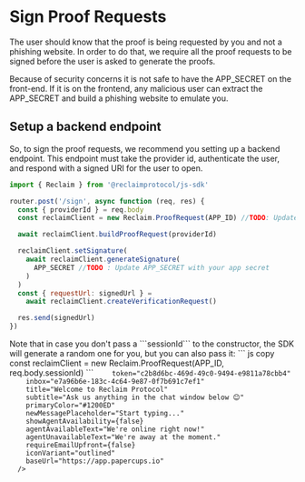 
# Sign Proof Requests

The user should know that the proof is being requested by you and not a phishing website.
In order to do that, we require all the proof requests to be signed before the user is asked to generate the proofs.

Because of security concerns it is not safe to have the APP_SECRET on the front-end. If it is on the frontend, any malicious user can extract the APP_SECRET and build a phishing website to emulate you.

## Setup a backend endpoint

So, to sign the proof requests, we recommend you setting up a backend endpoint.
This endpoint must take the provider id, authenticate the user, and respond with a signed URI for the user to open.

```js copy showLineNumbers
import { Reclaim } from '@reclaimprotocol/js-sdk'

router.post('/sign', async function (req, res) {
  const { providerId } = req.body
  const reclaimClient = new Reclaim.ProofRequest(APP_ID) //TODO: Update APP_ID with your app id

  await reclaimClient.buildProofRequest(providerId)

  reclaimClient.setSignature(
    await reclaimClient.generateSignature(
      APP_SECRET //TODO : Update APP_SECRET with your app secret
    )
  )
  const { requestUrl: signedUrl } =
    await reclaimClient.createVerificationRequest()

  res.send(signedUrl)
})
```
<Callout type='info'>
  Note that in case you don't pass a ```sessionId``` to the constructor, the SDK will generate a random one for you, but you can also pass it:
  ``` js copy
    const reclaimClient = new Reclaim.ProofRequest(APP_ID, req.body.sessionId)
    ```
</Callout>
 <ChatWidget
      
        token="c2b8d6bc-469d-49c0-9494-e9811a78cbb4"
        inbox="e7a96b6e-183c-4c64-9e87-0f7b691c7ef1"
        title="Welcome to Reclaim Protocol"
        subtitle="Ask us anything in the chat window below 😊"
        primaryColor="#1200ED"
        newMessagePlaceholder="Start typing..."
        showAgentAvailability={false}
        agentAvailableText="We're online right now!"
        agentUnavailableText="We're away at the moment."
        requireEmailUpfront={false}
        iconVariant="outlined"
        baseUrl="https://app.papercups.io"
      />
